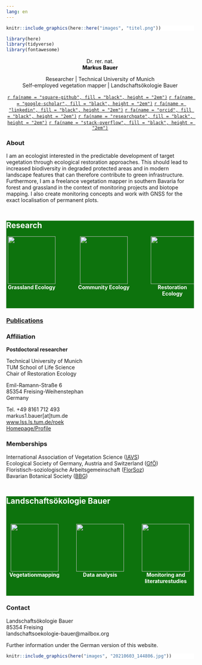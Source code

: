 ```yaml
---
lang: en
---
```


::: {.column-screen style="background-color:#FFFFFF"}

```r
knitr::include_graphics(here::here("images", "titel.png"))
```

:::

```r
library(here)
library(tidyverse)
library(fontawesome)
```

::: {.column-body}

<center>

<p style="color:black;">
Dr. rer. nat.<br>
**Markus Bauer**
</p>

Researcher | Technical University of Munich
<br>
Self-employed vegetation mapper | Landschaftsökologie Bauer
<br>

[`r fa(name = "square-github", fill = "black", height = "2em")`](https://github.com/markus1.bauer)
[`r fa(name = "google-scholar", fill = "black", height = "2em")`](https://scholar.google.de/citations?user=oHhmOkkAAAAJ&hl=de) 
[`r fa(name = "linkedin", fill = "black", height = "2em")`](www.linkedin.com/in/markus-bauer-10a451228)
[`r fa(name = "orcid", fill = "black", height = "2em")`](https://orcid.org/0000-0001-5372-4174)
[`r fa(name = "researchgate", fill = "black", height = "2em")`](https://www.researchgate.net/profile/Markus-Bauer-8)
[`r fa(name = "stack-overflow", fill = "black", height = "2em")`](https://stackoverflow.com/users/15853879/markus-bauer)

</center>

### About

I am an ecologist interested in the predictable development of target vegetation through ecological restoration approaches. This should lead to increased biodiversity in degraded protected areas and in modern landscape features that can therefore contribute to green infrastructure.
<br>
Furthermore, I am a freelance vegetation mapper in southern Bavaria for forest and grassland in the context of monitoring projects and biotope mapping. I also create monitoring concepts and work with GNSS for the exact localisation of permanent plots.
<br>
<br>

:::

::: {.column-screen style="background-color:#0d730d"}

# [Research]{style="color:white;"} {#sec-research}

::: {.column-body}

::: {style="display: grid; grid-template-columns: 27% 40% 23%; grid-column-gap: 5%;"}

::: {}

<center>
![](images/grass_4123310_white.png){width=128}
<br>
[**Grassland Ecology**]{style="color:white;"}
</center>

:::

::: {}

<center>
![](images/forest_15423883_white.png){width=128}
<br>
[**Community Ecology**]{style="color:white;"}
</center>

:::

::: {}

<center>
![](images/landscape_4932762_white.png){width=128}
<br>
[**Restoration Ecology**]{style="color:white;"}
</center>

:::

:::

<br>

:::

:::

### [Publications](2_publikationen.qmd)

### Affiliation

**Postdoctoral researcher**

Technical University of Munich
<br>
TUM School of Life Science
<br>
Chair of Restoration Ecology

Emil-Ramann-Straße 6
<br>
85354 Freising-Weihenstephan
<br>
Germany 

Tel. +49 8161 712 493 
<br>
markus1.bauer[at]tum.de 
<br>
[www.lss.ls.tum.de/roek](www.lss.ls.tum.de/en/roek)
<br>
[Homepage/Profile](https://www.lss.ls.tum.de/en/roek/team/markus-bauer/)

### Memberships

International Association of Vegetation Science ([IAVS](https://www.iavs.org/))
<br>
Ecological Society of Germany, Austria and Switzerland ([GfÖ](https://gfoe.org/en/))
<br>
Floristisch-soziologische Arbeitsgemeinschaft ([FlorSoz](https://www.tuexenia.de/en/home-2/))
<br>
Bavarian Botanical Society ([BBG](https://www.bbgev.de/))
<br>
<br>

::: {.column-screen style="background-color:#0d730d"}

# [Landschafts&shy;ökologie Bauer]{style="color:white;"}{#sec-loekb}
<br>

::: {.column-body}

::: {style="display: grid; grid-template-columns: 30% 30% 30%; grid-column-gap: 5%;"}

::: {}

<center>
![](images/map_636573_white.png){width=128}
<br>
[**Vegetation&shy;mapping**]{style="color:white;"}
</center>

:::

::: {}

<center>
![](images/chart_18727796_white.png){width=128}
<br>
[**Data analysis**]{style="color:white;"}
</center>

:::

::: {}

<center>
![](images/project_10164341_white.png){width=128}
<br>
[**Monitoring and literature&shy;studies**]{style="color:white;"}
</center>

:::

:::

<br>

:::

:::

### Contact

Landschaftsökologie Bauer
<br>
85354 Freising
<br>
landschaftsoekologie-bauer@mailbox.org

Further information under the German version of this website.

::: {.column-screen style="background-color:#FFFFFF"}

```r
knitr::include_graphics(here("images", "20210603_144806.jpg"))
```

:::
